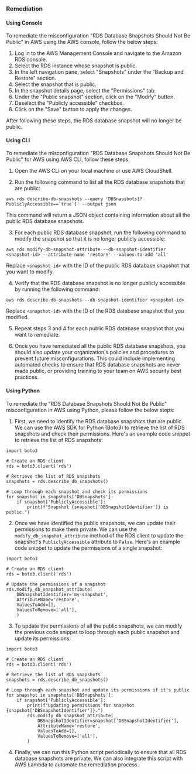 ### Remediation

#### Using Console

To remediate the misconfiguration "RDS Database Snapshots Should Not Be Public" in AWS using the AWS console, follow the below steps:

1. Log in to the AWS Management Console and navigate to the Amazon RDS console.
2. Select the RDS instance whose snapshot is public.
3. In the left navigation pane, select "Snapshots" under the "Backup and Restore" section.
4. Select the snapshot that is public.
5. In the snapshot details page, select the "Permissions" tab.
6. Under the "Public snapshot" section, click on the "Modify" button.
7. Deselect the "Publicly accessible" checkbox.
8. Click on the "Save" button to apply the changes.

After following these steps, the RDS database snapshot will no longer be public.

#### Using CLI

To remediate the misconfiguration "RDS Database Snapshots Should Not Be Public" for AWS using AWS CLI, follow these steps:

1. Open the AWS CLI on your local machine or use AWS CloudShell.

2. Run the following command to list all the RDS database snapshots that are public:

```
aws rds describe-db-snapshots --query 'DBSnapshots[?PubliclyAccessible==`true`]' --output json
```

This command will return a JSON object containing information about all the public RDS database snapshots.

3. For each public RDS database snapshot, run the following command to modify the snapshot so that it is no longer publicly accessible:

```
aws rds modify-db-snapshot-attribute --db-snapshot-identifier <snapshot-id> --attribute-name 'restore' --values-to-add 'all'
```

Replace `<snapshot-id>` with the ID of the public RDS database snapshot that you want to modify.

4. Verify that the RDS database snapshot is no longer publicly accessible by running the following command:

```
aws rds describe-db-snapshots --db-snapshot-identifier <snapshot-id>
```

Replace `<snapshot-id>` with the ID of the RDS database snapshot that you modified.

5. Repeat steps 3 and 4 for each public RDS database snapshot that you want to remediate.

6. Once you have remediated all the public RDS database snapshots, you should also update your organization's policies and procedures to prevent future misconfigurations. This could include implementing automated checks to ensure that RDS database snapshots are never made public, or providing training to your team on AWS security best practices.

#### Using Python

To remediate the "RDS Database Snapshots Should Not Be Public" misconfiguration in AWS using Python, please follow the below steps:

1. First, we need to identify the RDS database snapshots that are public. We can use the AWS SDK for Python (Boto3) to retrieve the list of RDS snapshots and check their permissions. Here's an example code snippet to retrieve the list of RDS snapshots:

```
import boto3

# Create an RDS client
rds = boto3.client('rds')

# Retrieve the list of RDS snapshots
snapshots = rds.describe_db_snapshots()

# Loop through each snapshot and check its permissions
for snapshot in snapshots['DBSnapshots']:
    if snapshot['PubliclyAccessible']:
        print(f"Snapshot {snapshot['DBSnapshotIdentifier']} is public.")
```

2. Once we have identified the public snapshots, we can update their permissions to make them private. We can use the `modify_db_snapshot_attribute` method of the RDS client to update the snapshot's `PubliclyAccessible` attribute to `False`. Here's an example code snippet to update the permissions of a single snapshot:

```
import boto3

# Create an RDS client
rds = boto3.client('rds')

# Update the permissions of a snapshot
rds.modify_db_snapshot_attribute(
    DBSnapshotIdentifier='my-snapshot',
    AttributeName='restore',
    ValuesToAdd=[],
    ValuesToRemove=['all'],
    )
```

3. To update the permissions of all the public snapshots, we can modify the previous code snippet to loop through each public snapshot and update its permissions:

```
import boto3

# Create an RDS client
rds = boto3.client('rds')

# Retrieve the list of RDS snapshots
snapshots = rds.describe_db_snapshots()

# Loop through each snapshot and update its permissions if it's public
for snapshot in snapshots['DBSnapshots']:
    if snapshot['PubliclyAccessible']:
        print(f"Updating permissions for snapshot {snapshot['DBSnapshotIdentifier']}.")
        rds.modify_db_snapshot_attribute(
            DBSnapshotIdentifier=snapshot['DBSnapshotIdentifier'],
            AttributeName='restore',
            ValuesToAdd=[],
            ValuesToRemove=['all'],
        )
```

4. Finally, we can run this Python script periodically to ensure that all RDS database snapshots are private. We can also integrate this script with AWS Lambda to automate the remediation process.

